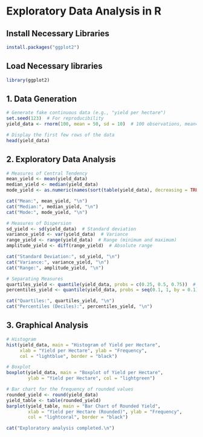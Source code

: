 # Exploratory Data Analysis in R

## Install Necessary Libraries

```r
install.packages("ggplot2")
```

## Load Necessary libraries

```r
library(ggplot2)
```

## 1. Data Generation

```r
# Generate fake continuous data (e.g., "yield per hectare")
set.seed(123)  # For reproducibility
yield_data <- rnorm(100, mean = 50, sd = 10)  # 100 observations, mean=50, sd=10

# Display the first few rows of the data
head(yield_data)

```

## 2. Exploratory Data Analysis

```r
# Measures of Central Tendency
mean_yield <- mean(yield_data)
median_yield <- median(yield_data)
mode_yield <- as.numeric(names(sort(table(yield_data), decreasing = TRUE)[1]))

cat("Mean:", mean_yield, "\n")
cat("Median:", median_yield, "\n")
cat("Mode:", mode_yield, "\n")

# Measures of Dispersion
sd_yield <- sd(yield_data)  # Standard deviation
variance_yield <- var(yield_data)  # Variance
range_yield <- range(yield_data)  # Range (minimum and maximum)
amplitude_yield <- diff(range_yield)  # Absolute range

cat("Standard Deviation:", sd_yield, "\n")
cat("Variance:", variance_yield, "\n")
cat("Range:", amplitude_yield, "\n")

# Separating Measures
quartiles_yield <- quantile(yield_data, probs = c(0.25, 0.5, 0.75))  # Quartiles
percentiles_yield <- quantile(yield_data, probs = seq(0.1, 1, by = 0.1))  # Deciles or Percentiles

cat("Quartiles:", quartiles_yield, "\n")
cat("Percentiles (Deciles):", percentiles_yield, "\n")
```

## 3. Graphical Analysis

```r
# Histogram
hist(yield_data, main = "Histogram of Yield per Hectare", 
     xlab = "Yield per Hectare", ylab = "Frequency", 
     col = "lightblue", border = "black")

# Boxplot
boxplot(yield_data, main = "Boxplot of Yield per Hectare", 
        ylab = "Yield per Hectare", col = "lightgreen")

# Bar chart for the frequency of rounded values
rounded_yield <- round(yield_data)
yield_table <- table(rounded_yield)
barplot(yield_table, main = "Bar Chart of Rounded Yield", 
        xlab = "Yield per Hectare (Rounded)", ylab = "Frequency", 
        col = "lightcoral", border = "black")

cat("Exploratory analysis completed.\n")
```